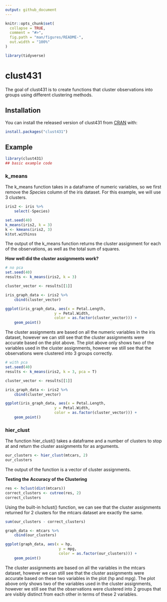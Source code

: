 ```yaml
---
output: github_document
---
```


<!-- README.md is generated from README.Rmd. Please edit that file -->

```r
knitr::opts_chunk$set(
  collapse = TRUE,
  comment = "#>",
  fig.path = "man/figures/README-",
  out.width = "100%"
)

library(tidyverse)
```

# clust431

<!-- badges: start -->
<!-- badges: end -->

The goal of clust431 is to create functions that cluster observations into groups using different clustering methods.

## Installation

You can install the released version of clust431 from [CRAN](https://CRAN.R-project.org) with:

``` r
install.packages("clust431")
```

## Example

```r
library(clust431)
## basic example code
```

### k_means

The k_means function takes in a dataframe of numeric variables, so we first remove the _Species_ column of the iris dataset. For this example, we will use 3 clusters.
```r
iris2 <- iris %>% 
    select(-Species)

set.seed(40)
k_means(iris2, k = 3)
k <- kmeans(iris2, 3)
k$tot.withinss
```
The output of the k_means function returns the cluster assignment for each of the observations, as well as the total sum of squares.

__How well did the cluster assignments work?__


```r
# no pca
set.seed(40)
results <- k_means(iris2, k = 3)

cluster_vector <- results[[1]]

iris_graph_data <- iris2 %>% 
    cbind(cluster_vector)

ggplot(iris_graph_data, aes(x = Petal.Length, 
                      y = Petal.Width, 
                      color = as.factor(cluster_vector))) +
    geom_point()
```

The cluster assignments are based on all the numeric variables in the iris dataset, however we can still see that the cluster assignments were accurate based on the plot above. The plot above only shows two of the variables used in the cluster assignments, however we still see that the observations were clustered into 3 groups correctly.

```r
# with pca
set.seed(40)
results <- k_means(iris2, k = 3, pca = T)

cluster_vector <- results[[1]]

iris_graph_data <- iris2 %>% 
    cbind(cluster_vector)

ggplot(iris_graph_data, aes(x = Petal.Length, 
                      y = Petal.Width, 
                      color = as.factor(cluster_vector))) +
    geom_point()
```

### hier_clust

The function hier_clust() takes a dataframe and a number of clusters to stop at and return the cluster assignments for as arguments.

```r
our_clusters <- hier_clust(mtcars, 2)
our_clusters
```
The output of the function is a vector of cluster assignments.

__Testing the Accuracy of the Clustering__

```r
res <- hclust(dist(mtcars))
correct_clusters <- cutree(res, 2)
correct_clusters
```
Using the built-in hclust() function, we can see that the cluster assignments returned for 2 clusters for the mtcars dataset are exactly the same.

```r
sum(our_clusters - correct_clusters)
```
```r
graph_data <- mtcars %>% 
    cbind(our_clusters)

ggplot(graph_data, aes(x = hp, 
                        y = mpg, 
                        color = as.factor(our_clusters))) +
    geom_point()
```

The cluster assignments are based on all the variables in the mtcars dataset, however we can still see that the cluster assignments were accurate based on these two variables in the plot (hp and mpg). The plot above only shows two of the variables used in the cluster assignments, however we still see that the observations were clustered into 2 groups that are visibly distinct from each other in terms of these 2 variables.
